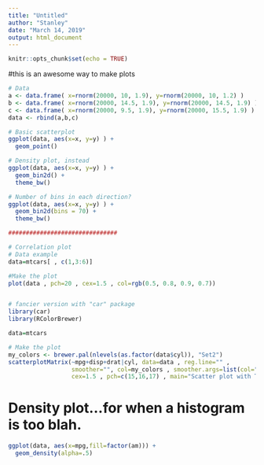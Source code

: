 ```yaml
---
title: "Untitled"
author: "Stanley"
date: "March 14, 2019"
output: html_document
---
```


```r
knitr::opts_chunk$set(echo = TRUE)
```

#this is an awesome way to make plots 

```r
# Data
a <- data.frame( x=rnorm(20000, 10, 1.9), y=rnorm(20000, 10, 1.2) )
b <- data.frame( x=rnorm(20000, 14.5, 1.9), y=rnorm(20000, 14.5, 1.9) )
c <- data.frame( x=rnorm(20000, 9.5, 1.9), y=rnorm(20000, 15.5, 1.9) )
data <- rbind(a,b,c)
```
```r
# Basic scatterplot
ggplot(data, aes(x=x, y=y) ) +
  geom_point()

# Density plot, instead
ggplot(data, aes(x=x, y=y) ) +
  geom_bin2d() +
  theme_bw()

# Number of bins in each direction?
ggplot(data, aes(x=x, y=y) ) +
  geom_bin2d(bins = 70) +
  theme_bw()
```


```r
###############################

# Correlation plot
# Data example
data=mtcars[ , c(1,3:6)]

#Make the plot
plot(data , pch=20 , cex=1.5 , col=rgb(0.5, 0.8, 0.9, 0.7))


# fancier version with "car" package
library(car)
library(RColorBrewer)

data=mtcars

# Make the plot
my_colors <- brewer.pal(nlevels(as.factor(data$cyl)), "Set2")
scatterplotMatrix(~mpg+disp+drat|cyl, data=data , reg.line="" , 
                  smoother="", col=my_colors , smoother.args=list(col="grey"), 
                  cex=1.5 , pch=c(15,16,17) , main="Scatter plot with Three Cylinder Options")
```



###############################
# Density plot...for when a histogram is too blah.
```r
ggplot(data, aes(x=mpg,fill=factor(am))) +
  geom_density(alpha=.5)

```






